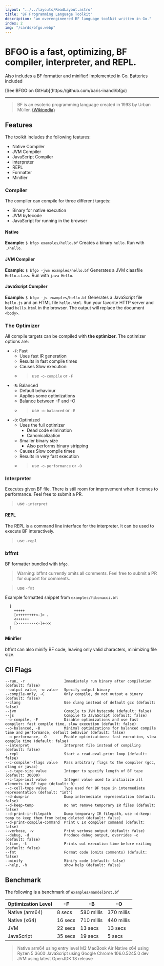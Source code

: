 ```yaml
---
layout: "../../layouts/ReadLayout.astro"
title: "BF Programming Language Toolkit"
description: "an overengineered BF language toolkit written in Go."
index: 2
img: "/cards/bfgo.webp"
---
```



<div class="pb-6">
  <h1 class="text-5xl py-0 my-0">
    BFGO is a fast, optimizing, BF compiler, interpreter, and REPL.
  </h1>
  <p class="text-dimmed">Also includes a BF formatter and minifier! Implemented in Go. Batteries included</p>
  [See BFGO on GitHub](https://github.com/baris-inandi/bfgo)
</div>

---

> BF is an esoteric programming language created in 1993 by Urban Müller. [(Wikipedia)](https://en.wikipedia.org/wiki/Brainfuck)


## Features

The toolkit includes the following features:

- Native Compiler
- JVM Compiler
- JavaScript Compiler
- Interpreter
- REPL
- Formatter
- Minifier

### Compiler

The compiler can compile for three different targets:

- Binary for native execution
- JVM bytecode
- JavaScript for running in the browser

#### Native

**Example:** `$ bfgo examples/hello.bf`
Creates a binary `hello`. Run with `./hello`.

#### JVM Compiler

**Example:** `$ bfgo -jvm examples/hello.bf`
Generates a JVM classfile `Hello.class`. Run with `java Hello`.

#### JavaScript Compiler

**Example:** `$ bfgo -js examples/hello.bf`
Generates a JavaScript file `hello.js` and an HTML file `hello.html`.
Run your favorite HTTP server and load `hello.html` in the browser.
The output will replace the document `<body>`.

### The Optimizer

All compile targets can be compiled with **the optimizer**. The optimizer options are:

- `-F`: Fast
  - Uses fast IR generation
  - Results in fast compile times
  - Causes Slow execution
  - > use `-o-compile` or `-F`
- `-B`: Balanced
  - Default behaviour
  - Applies some optimizations
  - Balance between -F and -O
  - > use `-o-balanced` or `-B`
- `-O`: Optimized
  - Uses the full optimizer
    - Dead code elimination
    - Canonicalization
  - Smaller binary size
    - Also performs binary stripping
  - Causes Slow compile times
  - Results in very fast execution
  - > use `-o-performance` or `-O`

### Interpreter

Executes given BF file.
There is still room for improvement when it comes to performance. Feel free to submit a PR.

> use `-interpret`

#### REPL

The REPL is a command line interface for the interpreter.
It can be used to execute BF interactively.

> use `-repl`

### bffmt

BF formatter bundled with `bfgo`.

> Warning: bffmt currently omits all comments. Feel free to submit a PR for support for comments.

> use `-fmt`

Example formatted snippet from `examples/fibonacci.bf`:

```
  [
    +++++
    [>++++++++<-]> .
    <++++++
    [>--------<-]+<<<
  ]
```

#### Minifier

bffmt can also minify BF code, leaving only valid characters, minimizing file size.

## Cli Flags

```
--run, -r                  Immediately run binary after compilation (default: false)
--output value, -o value   Specify output binary
--compile-only, -C         Only compile, do not output a binary (default: false)
--clang                    Use clang instead of default gcc (default: false)
--jvm                      Compile to JVM bytecode (default: false)
--js                       Compile to JavaScript (default: false)
--o-compile, -F            Disable optimizations and use fast compiler: fast compile time, slow execution (default: false)
--o-balanced, -B           Minimal optimizations for balanced compile time and performance, default behavior (default: false)
--o-performance, -O        Enable optimizations: fast execution, slow compile time (default: false)
--interpret                Interpret file instead of compiling (default: false)
--repl                     Start a read-eval-print loop (default: false)
--c-compiler-flags value   Pass arbitrary flags to the compiler (gcc, clang or javac)
--c-tape-size value        Integer to specify length of BF tape (default: 30000)
--c-tape-init value        Integer value used to initialize all elements in BF tape (default: 0)
--c-cell-type value        Type used for BF tape in intermediate representation (default: "int")
--d-dump-ir                Dump intermediate representation (default: false)
--d-keep-temp              Do not remove temporary IR files (default: false)
--d-print-ir-filepath      Dump temporary IR filepath, use -d-keep-temp to keep them from being deleted (default: false)
--d-print-compile-command  Print C IR compiler command (default: false)
--verbose, -v              Print verbose output (default: false)
--debug, -d                Produce debug output, overrides -o (default: false)
--time, -t                 Prints out execution time before exiting (default: false)
--fmt                      Format code (omits comments) (default: false)
--minify                   Minify code (default: false)
--help, -h                 show help (default: false)
```

## Benchmark

The following is a benchmark of `examples/mandelbrot.bf`

| Optimization Level | -F      | -B         | -O         |
| ------------------ | ------- | ---------- | ---------- |
| Native (arm64)     | 8 secs  | 580 millis | 370 millis |
| Native (x64)       | 16 secs | 710 millis | 440 millis |
| JVM                | 22 secs | 13 secs    | 13 secs    |
| JavaScript         | 35 secs | 19 secs    | 5 secs     |

> Native arm64 using entry level M2 MacBook Air
> Native x64 using Ryzen 5 3600
> JavaScript using Google Chrome 106.0.5245.0 dev
> JVM using latest OpenJDK 18 release
